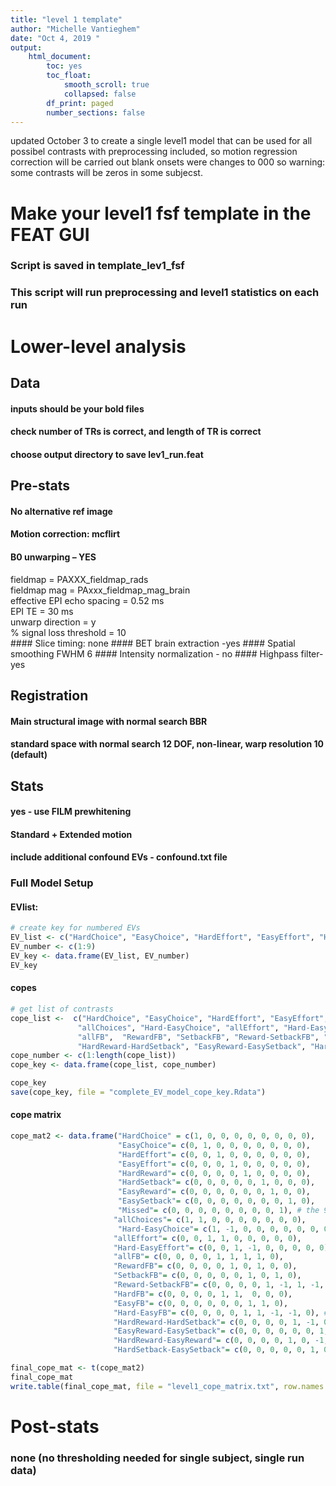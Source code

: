 ```yaml
---
title: "level 1 template"
author: "Michelle Vantieghem"
date: "Oct 4, 2019 "
output:
    html_document:
        toc: yes
        toc_float:
            smooth_scroll: true
            collapsed: false
        df_print: paged
        number_sections: false
---
```

updated October 3 to create a single level1 model that can be used for all possibel contrasts
with preprocessing included, so motion regression correction will be carried out 
blank onsets were changes to 000 so warning: some contrasts will be zeros in some subjecst.

# Make your level1 fsf template in the FEAT GUI 
### Script is saved in template_lev1_fsf 
### This script will run preprocessing and level1 statistics on each run

# Lower-level analysis 
## Data
#### inputs should be your bold files 
#### check number of TRs is correct, and length of TR is correct 
#### choose output directory to save lev1_run.feat 

## Pre-stats
#### No alternative ref image 
#### Motion correction: mcflirt
#### B0 unwarping -- YES
fieldmap = PAXXX_fieldmap_rads \
fieldmap mag = PAxxx_fieldmap_mag_brain \
effective EPI echo spacing = 0.52 ms \
EPI TE = 30 ms \
unwarp direction = y \
% signal loss threshold = 10 \
#### Slice timing: none
#### BET brain extraction -yes 
#### Spatial smoothing FWHM 6 
#### Intensity normalization - no
#### Highpass filter- yes

## Registration
#### Main structural image with normal search BBR
#### standard space with normal search 12 DOF, non-linear, warp resolution 10 (default)

## Stats 
#### yes - use FILM prewhitening 
#### Standard + Extended motion 
#### include additional confound EVs - confound.txt file 

### Full Model Setup
#### EVlist:
```r
# create key for numbered EVs
EV_list <- c("HardChoice", "EasyChoice", "HardEffort", "EasyEffort", "HardReward", "HardSetback", "EasyReward", "EasySetback", "Missed") # all possible EVs
EV_number <- c(1:9)
EV_key <- data.frame(EV_list, EV_number)
EV_key
```


#### copes
```r

# get list of contrasts
cope_list <-  c("HardChoice", "EasyChoice", "HardEffort", "EasyEffort", "HardReward", "HardSetback", "EasyReward", "EasySetback", "Missed", # the 9 EVs alone
               "allChoices", "Hard-EasyChoice", "allEffort", "Hard-EasyEffort", # choice and effort contrasts
               "allFB",  "RewardFB", "SetbackFB", "Reward-SetbackFB", "HardFB", "EasyFB", "Hard-EasyFB", # FB main effects of reward/setback and easy/hard
               "HardReward-HardSetback", "EasyReward-EasySetback", "HardReward-EasyReward", "HardSetback-EasySetback") # FB interaction of reward/setback x easy/hard
cope_number <- c(1:length(cope_list))
cope_key <- data.frame(cope_list, cope_number)

cope_key
save(cope_key, file = "complete_EV_model_cope_key.Rdata")
```

#### cope matrix 
```r
cope_mat2 <- data.frame("HardChoice" = c(1, 0, 0, 0, 0, 0, 0, 0, 0), 
                        "EasyChoice"= c(0, 1, 0, 0, 0, 0, 0, 0, 0),
                        "HardEffort"= c(0, 0, 1, 0, 0, 0, 0, 0, 0),
                        "EasyEffort"= c(0, 0, 0, 1, 0, 0, 0, 0, 0), 
                        "HardReward"= c(0, 0, 0, 0, 1, 0, 0, 0, 0), 
                        "HardSetback"= c(0, 0, 0, 0, 0, 1, 0, 0, 0),
                        "EasyReward"= c(0, 0, 0, 0, 0, 0, 1, 0, 0),
                        "EasySetback"= c(0, 0, 0, 0, 0, 0, 0, 1, 0), 
                        "Missed"= c(0, 0, 0, 0, 0, 0, 0, 0, 1), # the 9 EVs alone
                       "allChoices"= c(1, 1, 0, 0, 0, 0, 0, 0, 0),
                        "Hard-EasyChoice"= c(1, -1, 0, 0, 0, 0, 0, 0, 0),
                       "allEffort"= c(0, 0, 1, 1, 0, 0, 0, 0, 0),
                       "Hard-EasyEffort"= c(0, 0, 1, -1, 0, 0, 0, 0, 0), # choice and effort contrasts
                       "allFB"= c(0, 0, 0, 0, 1, 1, 1, 1, 0), 
                       "RewardFB"= c(0, 0, 0, 0, 1, 0, 1, 0, 0), 
                       "SetbackFB"= c(0, 0, 0, 0, 0, 1, 0, 1, 0),
                       "Reward-SetbackFB"= c(0, 0, 0, 0, 1, -1, 1, -1, 0), 
                       "HardFB"= c(0, 0, 0, 0, 1, 1,  0, 0, 0),
                       "EasyFB"= c(0, 0, 0, 0, 0, 0, 1, 1, 0), 
                       "Hard-EasyFB"= c(0, 0, 0, 0, 1, 1, -1, -1, 0), # FB main effects of reward/setback and easy/hard
                       "HardReward-HardSetback"= c(0, 0, 0, 0, 1, -1, 0, 0, 0), 
                       "EasyReward-EasySetback"= c(0, 0, 0, 0, 0, 0, 1, -1, 0),
                       "HardReward-EasyReward"= c(0, 0, 0, 0, 1, 0, -1, 0, 0),
                       "HardSetback-EasySetback"= c(0, 0, 0, 0, 0, 1, 0, -1, 0)) # FB interaction of reward/setback x easy/hard

final_cope_mat <- t(cope_mat2)
final_cope_mat
write.table(final_cope_mat, file = "level1_cope_matrix.txt", row.names = F, col.names = F)
```

# Post-stats 
### none (no thresholding needed for single subject, single run data)

